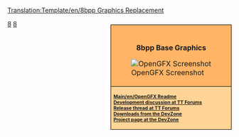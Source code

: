 <noinclude>[[Translation:Template/en/8bpp Graphics Replacement]]</noinclude>
<div style="float:right; padding-left:12px; background:#ffffff;margin-top:10px;">
<div style="border:1px solid #000000; background:#ffb466; padding:5px; -moz-border-radius-topleft:5px; -moz-border-radius-topright:5px; font-size: 12pt;">
<div style="text-align:center; margin-bottom:1em"><strong style="font-size:1em">{{PAGENAME}}<br />8bpp Base Graphics</strong></div>
[[File:en/OpenGFX Screenshot.png|center|OpenGFX Screenshot]]
</div>
<div style="border:1px solid black; border-top-width: 0px; background:#ffd496; padding:5px; -moz-border-radius-bottomleft:5px; -moz-border-radius-bottomright:8px; font-size: 8pt; font-weight:bold">
[[Main/en/OpenGFX Readme]]<br />

[http://www.tt-forums.net/viewtopic.php?t=38122 Development discussion at TT Forums]<br/>
[http://www.tt-forums.net/viewtopic.php?t=40162 Release thread at TT Forums]<br/>
[http://bundles.openttdcoop.org/opengfx/releases Downloads from the DevZone]<br>
[http://dev.openttdcoop.org/projects/OpenGFX/ Project page at the DevZone]<br/>
</div>
</div><includeonly>[[Category:en/8bpp Graphics Replacement|{{PAGENAME}}]]</includeonly><noinclude>

[[Category:en/Templates|8]][[Category:en/Navigation|8]]
</noinclude>